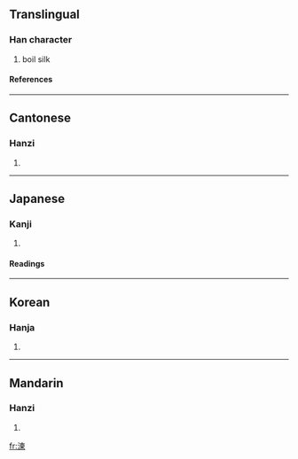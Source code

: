 ==Translingual==
===Han character===
{{Han char|rn=85|rad=水|as=09|sn=12|four=3519<sub>6</sub>|canj=水木田火 (EDWF)}}
# boil silk
====References====
{{Han ref|kx=0636.100|dkj=17810|dj=1043.150|hdz=31671.050|uh=6E45|ud=28229|bh=D9EF|bd=55791}}

----
==Cantonese==
===Hanzi===
{{yue-hanzi|jyut=|y=lin6}}
# {{defn|Cantonese}}

----
==Japanese==
===Kanji===
{{ja-kanji|grade=|rs=水09}}
# {{defn|Japanese}} 
====Readings====
{{ja-readings|on=[[れん]] (ren), [[らん]] (ran)|kun=[[ねる]] (neru)}}

----
==Korean==
===Hanja===
{{ko-hanja|hangeul=련>연|eumhun=|rv=ryeon>yeon|mr=ryŏn>yŏn|y=lyen>yen}}
# {{defn|Korean}}

----
==Mandarin==
===Hanzi===
{{cmn-hanzi|pin=[[liàn]] (lian4)|wg=lien<sup>4</sup>}}
# {{defn|Mandarin}}

[[fr:湅]]